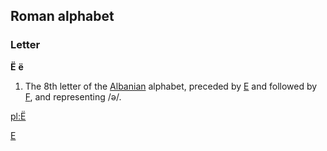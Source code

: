 ==Roman alphabet==
===Letter===
'''Ë''' '''ë'''

#The 8th letter of the [[Albanian]] alphabet, preceded by [[E]] and followed by [[F]], and representing /ə/.

[[Category:Latin letters|E]]

[[pl:Ë]]